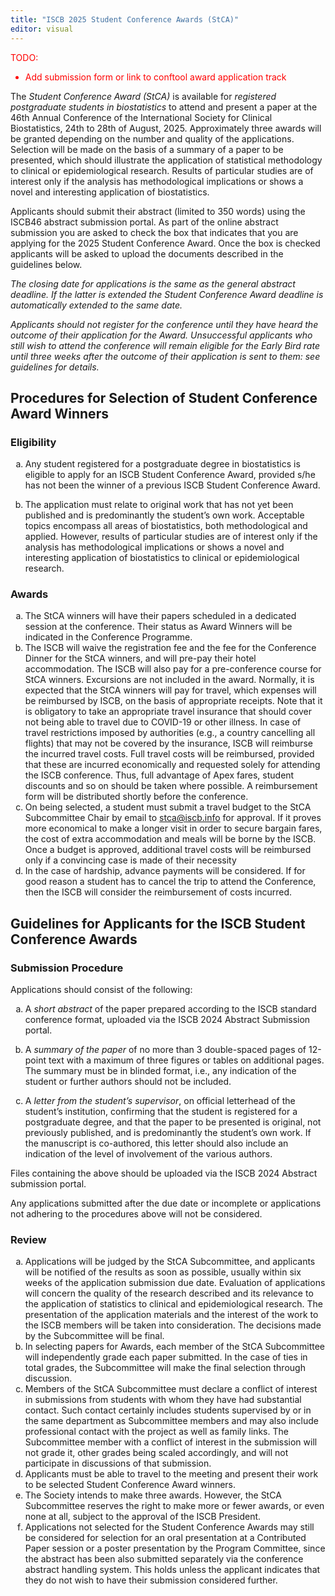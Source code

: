 ```yaml
---
title: "ISCB 2025 Student Conference Awards (StCA)"
editor: visual
---
```


<font color="red">
TODO:

* Add submission form or link to conftool award application track

</font>

The *Student Conference Award (StCA)* is available for *registered postgraduate students in biostatistics* to attend and present a paper at the 46th Annual Conference of the International Society for Clinical Biostatistics, 24th to 28th of August, 2025. Approximately three awards will be granted depending on the number and quality of the applications. Selection will be made on the basis of a summary of a paper to be presented, which should illustrate the application of statistical methodology to clinical or epidemiological research. Results of particular studies are of interest only if the analysis has methodological implications or shows a novel and interesting application of biostatistics.

Applicants should submit their abstract (limited to 350 words) using the ISCB46 abstract submission portal. As part of the online abstract submission you are asked to check the box that indicates that you are applying for the 2025 Student Conference Award. Once the box is checked applicants will be asked to upload the documents described in the guidelines below.

*The closing date for applications is the same as the general abstract deadline. If the latter is extended the Student Conference Award deadline is automatically extended to the same date.*

*Applicants should not register for the conference until they have heard the outcome of their application for the Award. Unsuccessful applicants who still wish to attend the conference will remain eligible for the Early Bird rate until three weeks after the outcome of their application is sent to them: see guidelines for details.*

## Procedures for Selection of Student Conference Award Winners

### Eligibility

(a) Any student registered for a postgraduate degree in biostatistics is eligible to apply for an ISCB Student Conference Award, provided s/he has not been the winner of a previous ISCB Student Conference Award.

(b) The application must relate to original work that has not yet been published and is predominantly the student’s own work. Acceptable topics encompass all areas of biostatistics, both methodological and applied. However, results of particular studies are of interest only if the analysis has methodological implications or shows a novel and interesting application of biostatistics to clinical or epidemiological research.

### Awards

(a) The StCA winners will have their papers scheduled in a dedicated session at the conference. Their status as Award Winners will be indicated in the Conference Programme.
(b) The ISCB will waive the registration fee and the fee for the Conference Dinner for the StCA winners, and will pre-pay their hotel accommodation. The ISCB will also pay for a pre-conference course for StCA winners. Excursions are not included in the award. Normally, it is expected that the StCA winners will pay for travel, which expenses will be reimbursed by ISCB, on the basis of appropriate receipts. Note that it is obligatory to take an appropriate travel insurance that should cover not being able to travel due to COVID-19 or other illness. In case of travel restrictions imposed by authorities (e.g., a country cancelling all flights) that may not be covered by the insurance, ISCB will reimburse the incurred travel costs. Full travel costs will be reimbursed, provided that these are incurred economically and requested solely for attending the ISCB conference. Thus, full advantage of Apex fares, student discounts and so on should be taken where possible. A reimbursement form will be distributed shortly before the conference.
(c) On being selected, a student must submit a travel budget to the StCA Subcommittee Chair by email to [stca\@iscb.info](mailto:stca@iscb.info) for approval. If it proves more economical to make a longer visit in order to secure bargain fares, the cost of extra accommodation and meals will be borne by the ISCB. Once a budget is approved, additional travel costs will be reimbursed only if a convincing case is made of their necessity
(d) In the case of hardship, advance payments will be considered. If for good reason a student has to cancel the trip to attend the Conference, then the ISCB will consider the reimbursement of costs incurred.

## Guidelines for Applicants for the ISCB Student Conference Awards

### Submission Procedure

Applications should consist of the following:

a)  A *short abstract* of the paper prepared according to the ISCB standard conference format, uploaded via the ISCB 2024 Abstract Submission portal.

b)  A *summary of the paper* of no more than 3 double-spaced pages of 12-point text with a maximum of three figures or tables on additional pages. The summary must be in blinded format, i.e., any indication of the student or further authors should not be included.

c)  A *letter from the student’s supervisor*, on official letterhead of the student’s institution, confirming that the student is registered for a postgraduate degree, and that the paper to be presented is original, not previously published, and is predominantly the student’s own work. If the manuscript is co-authored, this letter should also include an indication of the level of involvement of the various authors.

Files containing the above should be uploaded via the ISCB 2024 Abstract submission portal.

Any applications submitted after the due date or incomplete or applications not adhering to the procedures above will not be considered.

### Review

(a) Applications will be judged by the StCA Subcommittee, and applicants will be notified of the results as soon as possible, usually within six weeks of the application submission due date. Evaluation of applications will concern the quality of the research described and its relevance to the application of statistics to clinical and epidemiological research. The presentation of the application materials and the interest of the work to the ISCB members will be taken into consideration. The decisions made by the Subcommittee will be final.
(b) In selecting papers for Awards, each member of the StCA Subcommittee will independently grade each paper submitted. In the case of ties in total grades, the Subcommittee will make the final selection through discussion.
(c) Members of the StCA Subcommittee must declare a conflict of interest in submissions from students with whom they have had substantial contact. Such contact certainly includes students supervised by or in the same department as Subcommittee members and may also include professional contact with the project as well as family links. The Subcommittee member with a conflict of interest in the submission will not grade it, other grades being scaled accordingly, and will not participate in discussions of that submission.
(d) Applicants must be able to travel to the meeting and present their work to be selected Student Conference Award winners.
(e) The Society intends to make three awards. However, the StCA Subcommittee reserves the right to make more or fewer awards, or even none at all, subject to the approval of the ISCB President.
(f) Applications not selected for the Student Conference Awards may still be considered for selection for an oral presentation at a Contributed Paper session or a poster presentation by the Program Committee, since the abstract has been also submitted separately via the conference abstract handling system. This holds unless the applicant indicates that they do not wish to have their submission considered further.
